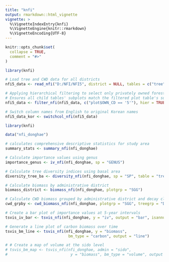 ---
title: "knfi"
output: rmarkdown::html_vignette
vignette: >
  %\VignetteIndexEntry{knfi}
  %\VignetteEngine{knitr::rmarkdown}
  %\VignetteEncoding{UTF-8}
---

```{r, include = FALSE}
knitr::opts_chunk$set(
  collapse = TRUE,
  comment = "#>"
)
```

```{r loaddata, eval = dir.exists("D:/NFI/NFI5/")}
library(knfi)

# Load tree and CWD data for all districts
nfi5_data <- read_nfi("D:/NFI/NFI5", district = NULL, tables = c("tree", "cwd"))

# Applying hierarchical filtering to select only privately owned forest subplots.
# Ensures all child tables' subplots match the filtered plot table's subplots.
nfi5_data <- filter_nfi(nfi5_data, c("plot$OWN_CD == '5'"), hier = TRUE)

# Switch column names from English to original Korean names
nfi5_data_kor <- switchcol_nfi(nfi5_data)

```


```{r calculate}
library(knfi)

data("nfi_donghae")

# calculates comprehensive descriptive statistics for study area
summary_stats <- summary_nfi(nfi_donghae)

# Calculate importance values using genus
importance_genus <- iv_nfi(nfi_donghae, sp = "GENUS")

# Calculate tree diversity indices using basal area
diversity_tree_ba <- diversity_nfi(nfi_donghae, sp = "SP", table = "tree", basal = TRUE)

# Calculate biomass by administrative district
biomass_district <- biomass_nfi(nfi_donghae, plotgrp = "SGG")

# Calculate CWD biomass grouped by administrative district and decay class
cwd_grpby <- cwd_biomass_nfi(nfi_donghae, plotgrp = "SGG", treegrp = "DECAY")

# Create a bar plot of importance values at 5-year intervals
tsvis_iv_bar <- tsvis_nfi(nfi_donghae, y = "iv", output = "bar", isannual = FALSE)

# Generate a line plot of carbon biomass over time
tsvis_bm_line <- tsvis_nfi(nfi_donghae, y = "biomass", 
                            bm_type = "carbon", output = "line")

# # Create a map of volume at the sido level
# tsvis_bm_map <- tsvis_nfi(nfi_donghae, admin = "sido", 
#                            y = "biomass", bm_type = "volume", output = "map")
                           

```
